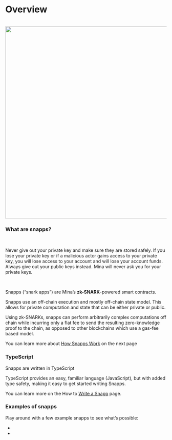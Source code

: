 
# Overview 

<br />
<img src="/static/img/docs-images/CLIs.png" width="600em" />

### What are snapps? 

<br />

<Alert kind="info">

Never give out your private key and make sure they are stored safely. If you lose your private key or if a malicious actor gains access to your private key, you will lose access to your account and will lose your account funds. Always give out your public keys instead. Mina will never ask you for your private keys.

</Alert>

<br />

Snapps (“snark apps”) are Mina’s **zk-SNARK**-powered smart contracts. 

Snapps use an off-chain execution and mostly off-chain state model. This allows for private computation and state that can be either private or public. 

Using zk-SNARKs, snapps can perform arbitrarily complex computations off chain while incurring only a flat fee to send the resulting zero-knowledge proof to the chain, as opposed to other blockchains which use a gas-fee based model.


You can learn more about [How Snapps Work]() on the next page

### TypeScript

Snapps are written in TypeScript 

TypeScript provides an easy, familiar language (JavaScript), but with added type safety, making it easy to get started writing Snapps.

You can learn more on the How to [Write a Snapp]() page.

### Examples of snapps

Play around with a few example snapps to see what’s possible:




- <DocLink copy="Getting started with snarky" url="/snarks/snarky" />
- <DocLink copy="Which construction should I use?" url="/snarks/constructions" />
